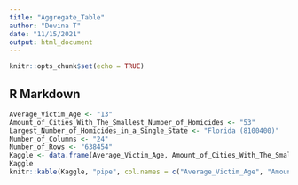 ---
title: "Aggregate_Table"
author: "Devina T"
date: "11/15/2021"
output: html_document
---

```{r setup, include=FALSE}
knitr::opts_chunk$set(echo = TRUE)
```

## R Markdown


```{r}

Average_Victim_Age <- "13"
Amount_of_Cities_With_The_Smallest_Number_of_Homicides <- "53"
Largest_Number_of_Homicides_in_a_Single_State <- "Florida (8100400)"
Number_of_Columns <- "24"
Number_of_Rows <- "638454"
Kaggle <- data.frame(Average_Victim_Age, Amount_of_Cities_With_The_Smallest_Number_of_Homicides, Largest_Number_of_Homicides_in_a_Single_State, Number_of_Columns, Number_of_Rows)
Kaggle
knitr::kable(Kaggle, "pipe", col.names = c("Average_Victim_Age", "Amount_of_Cities_With_The_Smallest_Number_of_Homicides", "Largest_Number_of_Homicides_in_a_Single_State", "Number_of_Columns", "Number_of_Rows"), align = c("l", "c", "c", "c", "r"))
```
